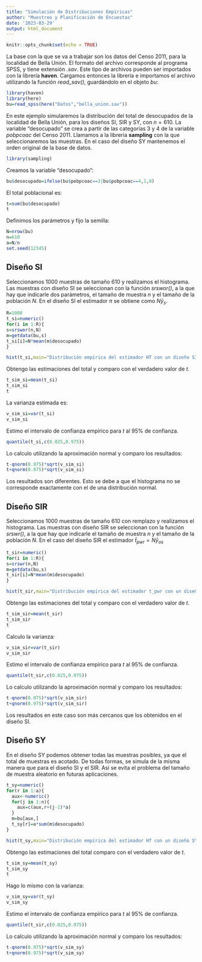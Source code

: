 ```yaml
---
title: "Simulación de Distribuciones Empíricas"
author: "Muestreo y Planificación de Encuestas"
date: '2023-03-29'
output: html_document
---
```


```r
knitr::opts_chunk$set(echo = TRUE)
```

La base con la que se va a trabajar son los datos del Censo 2011, para la localidad de Bella Unión. El formato del archivo corresponde al programa SPSS, y tiene extensión *.sav*. Este tipo de archivos pueden ser importados con la librería **haven**. Cargamos entonces la librería e importamos el archivo utilizando la función *read_sav()*, guardándolo en el objeto *bu*:

```r
library(haven)
library(here)
bu=read_spss(here("Datos","bella_union.sav"))


```
En este ejemplo simularemos la distribución del total de desocupados de la localidad de Bella Unión, para los diseños SI, SIR y SY, con $n=610$. La variable "desocupado" se crea a partir de las categorías 3 y 4 de la variable *pobpcoac* del Censo 2011. Llamamos a la librería **sampling** con la que seleccionaremos las muestras. En el caso del diseño SY mantenemos el orden original de la base de datos.


```r
library(sampling)
```
Creamos la variable "desocupado":

```r
bu$desocupado=ifelse(bu$pobpcoac==3|bu$pobpcoac==4,1,0)
```
El total poblacional es:

```r
t=sum(bu$desocupado)  
t
```
Definimos los parámetros y fijo la semilla:


```r
N=nrow(bu)
n=610
a=N/n
set.seed(12345)
```

## Diseño SI

Seleccionamos 1000 muestras de tamaño 610 y realizamos el histograma. Las muestras con diseño SI se seleccionan con la función *srswor()*, a la que hay que indicarle dos parámetros, el tamaño de muestra $n$ y el tamaño de la población $N$. En el diseño SI el estimador $\pi$ se obtiene como $N\bar{y}_s$.

```r
R=1000
t_si=numeric()
for(i in 1:R){
s=srswor(n,N)  
m=getdata(bu,s)
t_si[i]=N*mean(m$desocupado)
}

hist(t_si,main="Distribución empírica del estimador HT con un diseño SI")

```

Obtengo las estimaciones del total y comparo con el verdadero valor de $t$.

```r
t_sim_si=mean(t_si)
t_sim_si
t
```
La varianza estimada es:
```r
v_sim_si=var(t_si)
v_sim_si
```

Estimo el intervalo de confianza empírico para $t$ al 95% de confianza.

```r
quantile(t_si,c(0.025,0.975))
```
Lo calculo utilizando la aproximación normal y comparo los resultados:

```r
t-qnorm(0.975)*sqrt(v_sim_si)
t+qnorm(0.975)*sqrt(v_sim_si)
```
Los resultados son diferentes. Esto se debe a que el histograma no se corresponde exactamente con el de una distribución normal.

## Diseño SIR

Seleccionamos 1000 muestras de tamaño 610 con remplazo y realizamos el histograma. Las muestras con diseño SIR se seleccionan con la función *srswr()*, a la que hay que indicarle el tamaño de muestra $n$ y el tamaño de la población $N$. En el caso del diseño SIR el estimador $\hat{t}_{pwr}=N\bar{y}_{os}$

```r
t_sir=numeric()
for(i in 1:R){
s=srswr(n,N)  
m=getdata(bu,s)
t_sir[i]=N*mean(m$desocupado)
}

hist(t_sir,main="Distribución empírica del estimador t_pwr con un diseño SIR")

```

Obtengo las estimaciones del total y comparo con el verdadero valor de $t$.

```r
t_sim_sir=mean(t_sir)
t_sim_sir
t
```
Calculo la varianza:
```r
v_sim_sir=var(t_sir)
v_sim_sir
```

Estimo el intervalo de confianza empírico para $t$ al 95% de confianza.

```r
quantile(t_sir,c(0.025,0.975))
```
Lo calculo utilizando la aproximación normal y comparo los resultados:

```r
t-qnorm(0.975)*sqrt(v_sim_sir)
t+qnorm(0.975)*sqrt(v_sim_sir)
```
Los resultados en este caso son más cercanos que los obtenidos en el diseño SI.

## Diseño SY

En el diseño SY podemos obtener todas las muestras posibles, ya que el total de muestras es acotado. De todas formas, se simula de la misma manera que para el diseño SI y el SIR. Así se evita el problema del tamaño de muestra aleatorio en futuras aplicaciones.

```r
t_sy=numeric()
for(r in 1:a){
  aux<-numeric()
  for(j in 1:n){
    aux=c(aux,r+(j-1)*a)
  }
  m=bu[aux,]
  t_sy[r]=a*sum(m$desocupado)
}

hist(t_sy,main="Distribución empírica del estimador HT con un diseño SY")

```

Obtengo las estimaciones del total comparo con el verdadero valor de $t$.

```r
t_sim_sy=mean(t_sy)
t_sim_sy
t
```
Hago lo mismo con la varianza:
```r
v_sim_sy=var(t_sy)
v_sim_sy
```

Estimo el intervalo de confianza empírico para $t$ al 95% de confianza.

```r
quantile(t_sir,c(0.025,0.975))
```
Lo calculo utilizando la aproximación normal y comparo los resultados:

```r
t-qnorm(0.975)*sqrt(v_sim_sy)
t+qnorm(0.975)*sqrt(v_sim_sy)
```
